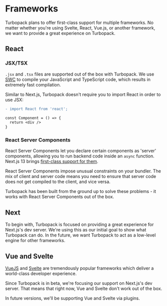 # Frameworks

Turbopack plans to offer first-class support for multiple frameworks. No matter whether you're using Svelte, React, Vue.js, or another framework, we want to provide a great experience on Turbopack.

## React

### JSX/TSX

`.jsx` and `.tsx` files are supported out of the box with Turbopack. We use [SWC](https://swc.rs/) to compile your JavaScript and TypeScript code, which results in extremely fast compilation.

Similar to Next.js, Turbopack doesn't require you to import React in order to use JSX:

```diff filename="src/index.tsx"
- import React from 'react';

const Component = () => {
  return <div />
}
```

### React Server Components

React Server Components let you declare certain components as 'server' components, allowing you to run backend code inside an `async` function. Next.js 13 brings [first-class support for them](https://beta.nextjs.org/docs/rendering/server-and-client-components).

React Server Components impose unusual constraints on your bundler. The mix of client and server code means you need to ensure that server code does not get compiled to the client, and vice versa.

Turbopack has been built from the ground up to solve these problems - it works with React Server Components out of the box.

## Next

To begin with, Turbopack is focused on providing a great experience for Next.js's dev server. We're using this as our initial goal to show what Turbopack can do. In the future, we want Turbopack to act as a low-level engine for other frameworks.

## Vue and Svelte

[VueJS](https://vuejs.org/) and [Svelte](https://svelte.dev/) are tremendously popular frameworks which deliver a world-class developer experience.

Since Turbopack is in beta, we're focusing our support on Next.js's dev server. That means that right now, Vue and Svelte don't work out of the box.

In future versions, we'll be supporting Vue and Svelte via plugins.
